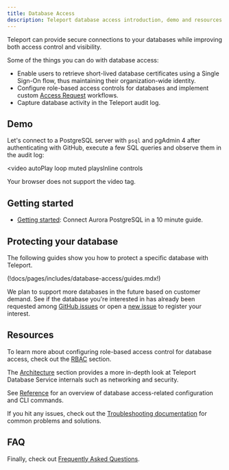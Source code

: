 ```yaml
---
title: Database Access
description: Teleport database access introduction, demo and resources.
---
```


Teleport can provide secure connections to your databases while improving both
access control and visibility.

Some of the things you can do with database access:

- Enable users to retrieve short-lived database certificates using a Single Sign-On
  flow, thus maintaining their organization-wide identity.
- Configure role-based access controls for databases and implement custom
  [Access Request](../access-controls/access-requests.mdx) workflows.
- Capture database activity in the Teleport audit log.

## Demo

Let's connect to a PostgreSQL server with `psql` and pgAdmin 4 after authenticating
with GitHub, execute a few SQL queries and observe them in the audit log:

<video
  autoPlay
  loop
  muted
  playsInline
  controls
>
  <source
    src="../../img/database-access/dbaccessdemo.mp4"
    type="video/mp4"
  />

  <source
    src="../../img/database-access/dbaccessdemo.webm"
    type="video/webm"
  />

  Your browser does not support the video tag.
</video>

## Getting started

- [Getting started](./getting-started.mdx): Connect Aurora PostgreSQL in a 10
  minute guide.

## Protecting your database

The following guides show you how to protect a specific database with Teleport.

(!docs/pages/includes/database-access/guides.mdx!)

We plan to support more databases in the future based on customer demand.  See
if the database you're interested in has already been requested among [GitHub
issues](https://github.com/gravitational/teleport/labels/database-access) or
open a [new issue](https://github.com/gravitational/teleport/issues/new/choose)
to register your interest.

## Resources

To learn more about configuring role-based access control for database access,
check out the [RBAC](./rbac.mdx) section.

The [Architecture](./architecture.mdx) section provides a more in-depth look at
Teleport Database Service internals such as networking and security.

See [Reference](./reference.mdx) for an overview of
database access-related configuration and CLI commands.

If you hit any issues, check out the [Troubleshooting
documentation](./troubleshooting.mdx) for common problems and solutions.

## FAQ

Finally, check out [Frequently Asked Questions](./faq.mdx).
